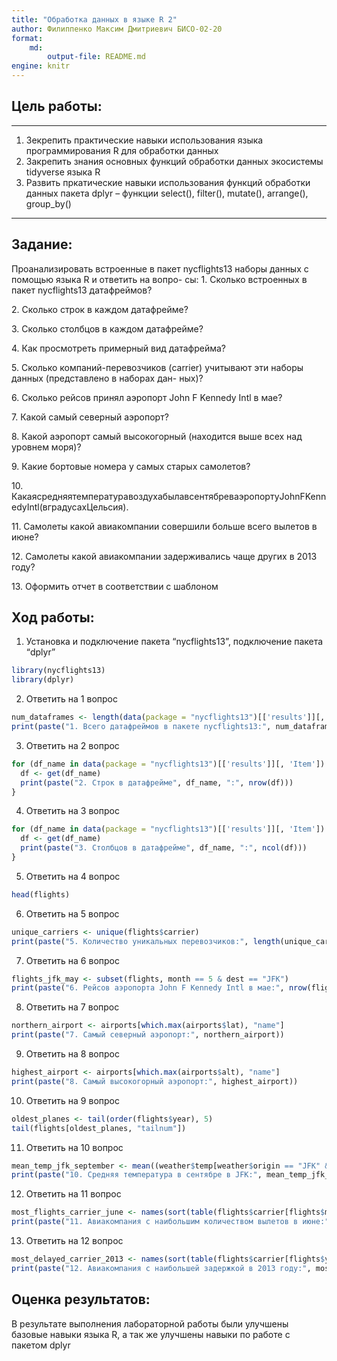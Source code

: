 ```yaml
---
title: "Обработка данных в языке R 2"
author: Филиппенко Максим Дмитриевич БИСО-02-20
format: 
    md:
        output-file: README.md
engine: knitr
---
```


## Цель работы:

---

1. Зекрепить практические навыки использования языка программирования R для обработки данных
2. Закрепить знания основных функций обработки данных экосистемы tidyverse языка R
3. Развить пркатические навыки использования функций обработки данных пакета dplyr – функции select(), filter(), mutate(), arrange(), group_by()


---

## Задание:

Проанализировать встроенные в пакет nycflights13 наборы данных с помощью языка R и ответить на вопро- сы:
1\. Сколько встроенных в пакет nycflights13 датафреймов?

2\. Сколько строк в каждом датафрейме?

3\. Сколько столбцов в каждом датафрейме?

4\. Как просмотреть примерный вид датафрейма?

5\. Сколько компаний-перевозчиков (carrier) учитывают эти наборы данных (представлено в наборах дан- ных)?

6\. Сколько рейсов принял аэропорт John F Kennedy Intl в мае?

7\. Какой самый северный аэропорт?

8\. Какой аэропорт самый высокогорный (находится выше всех над уровнем моря)?

9\. Какие бортовые номера у самых старых самолетов?

10\. КакаясредняятемпературавоздухабылавсентябреваэропортуJohnFKennedyIntl(вградусахЦельсия).

11\. Самолеты какой авиакомпании совершили больше всего вылетов в июне?

12\. Самолеты какой авиакомпании задерживались чаще других в 2013 году?

13\. Оформить отчет в соответствии с шаблоном

## Ход работы:

1. Установка и подключение пакета "nycflights13", подключение пакета "dplyr"
```r
library(nycflights13)
library(dplyr)
```

2.  Ответить на 1 вопрос

```r
num_dataframes <- length(data(package = "nycflights13")[['results']][, 'Item'])
print(paste("1. Всего датафреймов в пакете nycflights13:", num_dataframes))

```

3.  Ответить на 2 вопрос

```r
for (df_name in data(package = "nycflights13")[['results']][, 'Item']) {
  df <- get(df_name)
  print(paste("2. Строк в датафрейме", df_name, ":", nrow(df)))
}
```

4.  Ответить на 3 вопрос

```r
for (df_name in data(package = "nycflights13")[['results']][, 'Item']) {
  df <- get(df_name)
  print(paste("3. Столбцов в датафрейме", df_name, ":", ncol(df)))
}
```

5.  Ответить на 4 вопрос

```r
head(flights)
```

6.  Ответить на 5 вопрос

```r
unique_carriers <- unique(flights$carrier)
print(paste("5. Количество уникальных перевозчиков:", length(unique_carriers)))
```

7.  Ответить на 6 вопрос

```r
flights_jfk_may <- subset(flights, month == 5 & dest == "JFK")
print(paste("6. Рейсов аэропорта John F Kennedy Intl в мае:", nrow(flights_jfk_may)))
```

8.  Ответить на 7 вопрос

```r
northern_airport <- airports[which.max(airports$lat), "name"]
print(paste("7. Самый северный аэропорт:", northern_airport))
```

9.  Ответить на 8 вопрос

```r
highest_airport <- airports[which.max(airports$alt), "name"]
print(paste("8. Самый высокогорный аэропорт:", highest_airport))
```

10. Ответить на 9 вопрос

```r
oldest_planes <- tail(order(flights$year), 5)
tail(flights[oldest_planes, "tailnum"])
```

11. Ответить на 10 вопрос

```r
mean_temp_jfk_september <- mean((weather$temp[weather$origin == "JFK" & weather$month == 9] - 32) * 5/9)
print(paste("10. Средняя температура в сентябре в JFK:", mean_temp_jfk_september, "градусов Цельсия"))
```

12. Ответить на 11 вопрос

```r
most_flights_carrier_june <- names(sort(table(flights$carrier[flights$month == 6]), decreasing = TRUE)[1])
print(paste("11. Авиакомпания с наибольшим количеством вылетов в июне:", most_flights_carrier_june))
```

13. Ответить на 12 вопрос

```r
most_delayed_carrier_2013 <- names(sort(table(flights$carrier[flights$year == 2013 & flights$dep_delay > 0]), decreasing = TRUE)[1])
print(paste("12. Авиакомпания с наибольшей задержкой в 2013 году:", most_delayed_carrier_2013))
```

## Оценка результатов:

В результате выполнения лабораторной работы были улучшены базовые навыки языка R, а так же улучшены навыки по работе с пакетом dplyr
